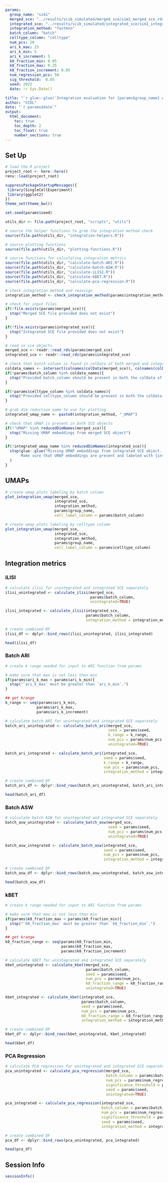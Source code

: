 ```yaml
---
params:
  group_name: "sim1"
  merged_sce: "../results/scib_simulated/merged_sce/sim1_merged_sce.rds"
  integrated_sce: "../results/scib_simulated/integrated_sce/sim1_integrated_fastmnn_sce.rds"
  integration_method: "fastmnn"
  batch_column: "batch"
  celltype_column: "celltype"
  num_pcs: 20
  ari_k_max: 25
  ari_k_min: 5
  ari_k_increment: 5
  k0_fraction_min: 0.05
  k0_fraction_max: 0.25
  k0_fraction_increment: 0.05
  num_regression_pcs: 50
  sig_threshold:  0.05
  seed: 2022
  date: !r Sys.Date()

title: "`r glue::glue('Integration evaluation for {params$group_name} with {params$integration_method}')`"
author: "CCDL"
date: "`r params$date`"
output: 
  html_document:
    toc: true
    toc_depth: 2
    toc_float: true
    number_sections: true
---
```


## Set Up

```r
# load the R project
project_root <- here::here()
renv::load(project_root)
```


```r
suppressPackageStartupMessages({
 library(SingleCellExperiment)
 library(ggplot2) 
})
theme_set(theme_bw())

set.seed(params$seed)
```


```r
utils_dir <- file.path(project_root, "scripts", "utils")

# source the helper functions to grab the integration method check 
source(file.path(utils_dir, "integration-helpers.R"))

# source plotting functions
source(file.path(utils_dir, "plotting-functions.R"))

# source functions for calculating integration metrics 
source(file.path(utils_dir, "calculate-batch-ARI.R"))
source(file.path(utils_dir, "calculate-batch-ASW.R"))
source(file.path(utils_dir, "calculate-iLISI.R"))
source(file.path(utils_dir, "calculate-kBET.R"))
source(file.path(utils_dir, "calculate-pca-regression.R"))
```


```r
# check integration method and reassign
integration_method <- check_integration_method(params$integration_method)

# check for input files  
if(!file.exists(params$merged_sce)){
  stop("Merged SCE file provided does not exist")
}

if(!file.exists(params$integrated_sce)){
  stop("Integrated SCE file provided does not exist")
}
```


```r
# read in sce objects 
merged_sce <- readr::read_rds(params$merged_sce)
integrated_sce <- readr::read_rds(params$integrated_sce)

# check that batch column is found in colData of both merged and integrated sce
coldata_names <- intersect(colnames(colData(merged_sce)), colnames(colData(integrated_sce)))
if(!params$batch_column %in% coldata_names){
  stop("Provided batch_column should be present in both the colData of the merged SCE and integrated SCE.")
}

if(!params$celltype_column %in% coldata_names){
  stop("Provided celltype_column should be present in both the colData of the merged SCE and integrated SCE.")
}

# grab dim reduction name to use for plotting 
integrated_umap_name <- paste0(integration_method, "_UMAP")

# check that UMAP is present in both SCE objects 
if(!"UMAP" %in% reducedDimNames(merged_sce)){
  stop("Missing UMAP embeddings from merged SCE object")
}

if(!integrated_umap_name %in% reducedDimNames(integrated_sce)){
  stop(glue::glue("Missing UMAP embeddings from integrated SCE object. 
       Make sure that UMAP embeddings are present and labeled with {integrated_umap_name}.")
  )
}
```

## UMAPs

```r
# create umap plots labeling by batch column
plot_integration_umap(merged_sce,
                      integrated_sce,
                      integration_method,
                      params$group_name,
                      cell_label_column = params$batch_column)
```

```r
# create umap plots labeling by celltype column
plot_integration_umap(merged_sce,
                      integrated_sce,
                      integration_method,
                      params$group_name,
                      cell_label_column = params$celltype_column)
```

## Integration metrics 

### iLISI

```r
# calculate ilisi for unintegrated and integrated SCE separately
ilisi_unintegrated <- calculate_ilisi(merged_sce,
                                      params$batch_column,
                                      unintegrated=TRUE)

ilisi_integrated <- calculate_ilisi(integrated_sce,
                                    params$batch_column,
                                    integration_method = integration_method)

# create combined DF 
ilisi_df <- dplyr::bind_rows(ilisi_unintegrated, ilisi_integrated)
```


```r
head(ilisi_df)
```

### Batch ARI
```r
# create k range needed for input to ARI function from params 

# make sure that max is not less than min 
if(params$ari_k_max < params$ari_k_min){
  stop("`ari_k_max` must be greater than `ari_k_min`.")
}

## get krange 
k_range <- seq(params$ari_k_min,
              params$ari_k_max,
              params$ari_k_increment)
```


```r
# calculate batch ARI for unintegrated and integrated SCE separately
batch_ari_unintegrated <- calculate_batch_ari(merged_sce,
                                              seed = params$seed,
                                              k_range = k_range,
                                              num_pcs = params$num_pcs,
                                              unintegrated=TRUE)

batch_ari_integrated <- calculate_batch_ari(integrated_sce,
                                            seed = params$seed,
                                            k_range = k_range,
                                            num_pcs = params$num_pcs,
                                            integration_method = integration_method)

# create combined DF 
batch_ari_df <- dplyr::bind_rows(batch_ari_unintegrated, batch_ari_integrated)
```

```r
head(batch_ari_df)
```
### Batch ASW

```r
# calculate batch ASW for unintegrated and integrated SCE separately
batch_asw_unintegrated <- calculate_batch_asw(merged_sce,
                                              seed = params$seed,
                                              num_pcs = params$num_pcs,
                                              unintegrated=TRUE)

batch_asw_integrated <- calculate_batch_asw(integrated_sce,
                                            seed = params$seed,
                                            num_pcs = params$num_pcs,
                                            integration_method = integration_method)

# create combined DF 
batch_asw_df <- dplyr::bind_rows(batch_asw_unintegrated, batch_asw_integrated)

```

```r
head(batch_asw_df)
```

### kBET 

```r
# create k range needed for input to ARI function from params 

# make sure that max is not less than min 
if(params$k0_fraction_max < params$k0_fraction_min){
  stop("`k0_fraction_max` must be greater than `k0_fraction_min`.")
}

## get krange 
k0_fraction_range <- seq(params$k0_fraction_min,
                         params$k0_fraction_max,
                         params$k0_fraction_increment)
```


```r
# calculate kBET for unintegrated and integrated SCE separately
kbet_unintegrated <- calculate_kbet(merged_sce,
                                    params$batch_column,
                                    seed = params$seed,
                                    num_pcs = params$num_pcs,
                                    k0_fraction_range = k0_fraction_range,
                                    unintegrated=TRUE)

kbet_integrated <- calculate_kbet(integrated_sce,
                                  params$batch_column,
                                  seed = params$seed,
                                  num_pcs = params$num_pcs,
                                  k0_fraction_range = k0_fraction_range,
                                  integration_method = integration_method)

# create combined DF 
kbet_df <- dplyr::bind_rows(kbet_unintegrated, kbet_integrated)

```

```r
head(kbet_df)
```


### PCA Regression

```r
# calculate PCA regression for unintegrated and integrated SCE separately
pca_unintegrated <- calculate_pca_regression(merged_sce,
                                             batch_column = params$batch_column,
                                             num_pcs = params$num_regression_pcs,
                                             significance_threshold = params$sig_threshold,
                                             seed = params$seed,
                                             unintegrated=TRUE)

pca_integrated <- calculate_pca_regression(integrated_sce,
                                           batch_column = params$batch_column,
                                           num_pcs = params$num_regression_pcs,
                                           significance_threshold = params$sig_threshold,
                                           seed = params$seed,
                                           integration_method = integration_method)

# create combined DF 
pca_df <- dplyr::bind_rows(pca_unintegrated, pca_integrated)
```

```r
head(pca_df)
```

## Session Info

```r
sessionInfo()
```
